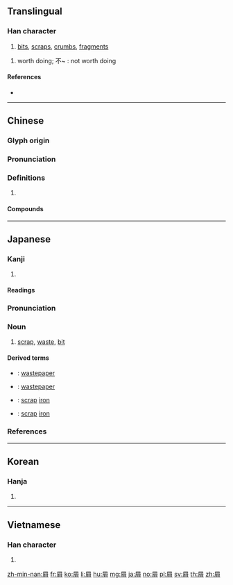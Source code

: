 ==Translingual==

===Han character===
{{Han char|rn=44|rad=尸|as=07|sn=10|four=77227|canj=SFB|ids=⿸尸肖}}

# [[bit]]s, [[scrap]]s, [[crumb]]s, [[fragment]]s

# worth doing; 不~ : not worth doing
====References====
* {{Han ref|kx=0302.040|dkj=07709|dj=0599.170|hdz=20975.050|uh=5C51|ud=23633|bh=AE68|bd=44648}}

----

==Chinese==
{{zh-forms}}

===Glyph origin===
{{Han etym}}

===Pronunciation===
{{zh-pron
|m=xiè
|c=sit3
|h=pfs=sep/sut
|mn=sut/xm,qz,tw:seh/zz:seeh/xm,zz,tw:sap/qz:sa̍p/siat
|mn_note=sut, seh/seeh - vernacular; sap/sa̍p - probably substitute for {{zh-l|*霎}}; siat - literary
|mc=y
|oc=y
|cat=
}}

===Definitions===
{{zh-hanzi}}

# {{rfdef|zh}}

====Compounds====
{{zh-der|不屑|不屑一顧|乜乜屑屑|屑屑|屑意|屑涕|屑窣|彥國吐屑|打破頭屑|木屑|棲屑|滴屑屑|滴羞跌屑|玉屑|瑣屑|碎屑|竹頭木屑|紙屑|纖屑|羈屑|談屑|鄙屑|鋸屑|頭皮屑|飄香屑|騷屑}}

----

==Japanese==

===Kanji===
{{ja-kanji|grade=|rs=尸07}}

# {{defn|lang=ja|sort=尸07}}

====Readings====
{{ja-readings|goon=[[せち]] (sechi)|kanon=[[せつ]] (setsu)|kun=[[くず]] (kuzu), [[いさぎよい]] (isagiyoi)}}

{{wikipedia|lang=ja}}
{{ja-kanjitab|くず|yomi=k}}

===Pronunciation===
{{ja-pron|yomi=k|くず|acc=1|acc_ref=DJR}}

===Noun===
{{ja-noun|くず|hhira=くづ}}

# [[scrap]], [[waste]], [[bit]]

====Derived terms====
{{der-top}}
* {{ja-r|紙屑|かみくず}}: [[wastepaper]]
* {{ja-r|屑紙|くずかみ}}: [[wastepaper]]
* {{ja-r|屑鉄|くずてつ}}: [[scrap]] [[iron]]
* {{ja-r|鉄屑|てつくず}}: [[scrap]] [[iron]]
{{der-bottom}}

===References===
<references/>

----

==Korean==

===Hanja===
{{ko-hanja|hangeul=설|rv=seol|mr=sŏl|y=sel}}

# {{defn|lang=ko|sort=尸07}}

----

==Vietnamese==

===Han character===
{{vi-hantu|[[tiết]]|rs=尸07}}

# {{defn|lang=vi|sort=尸07}}

[[zh-min-nan:屑]]
[[fr:屑]]
[[ko:屑]]
[[li:屑]]
[[hu:屑]]
[[mg:屑]]
[[ja:屑]]
[[no:屑]]
[[pl:屑]]
[[sv:屑]]
[[th:屑]]
[[zh:屑]]